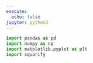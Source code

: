 ```yaml
---
execute:
  echo: false
jupyter: python3
---
```


```python
import pandas as pd
import numpy as np
import matplotlib.pyplot as plt
import squarify
```